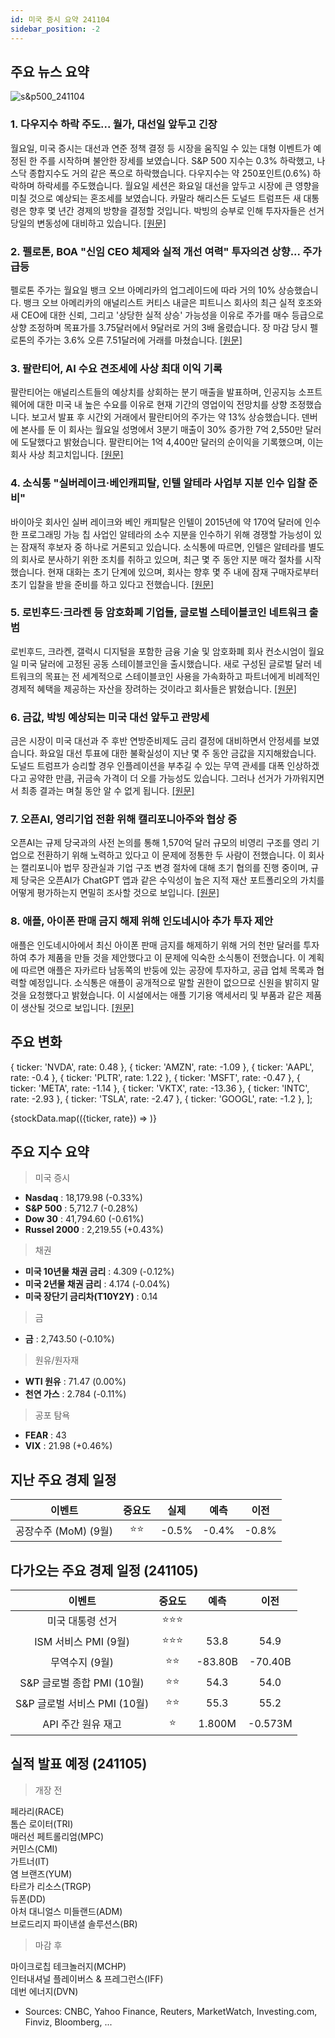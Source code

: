```yaml
---
id: 미국 증시 요약 241104
sidebar_position: -2
---
```


## 주요 뉴스 요약

![s&p500_241104](/map/241104.png)

### 1. **다우지수 하락 주도... 월가, 대선일 앞두고 긴장**

월요일, 미국 증시는 대선과 연준 정책 결정 등 시장을 움직일 수 있는 대형 이벤트가 예정된 한 주를 시작하며 불안한 장세를 보였습니다. S&P 500 지수는 0.3% 하락했고, 나스닥 종합지수도 거의 같은 폭으로 하락했습니다. 다우지수는 약 250포인트(0.6%) 하락하며 하락세를 주도했습니다. 월요일 세션은 화요일 대선을 앞두고 시장에 큰 영향을 미칠 것으로 예상되는 혼조세를 보였습니다. 카말라 해리스든 도널드 트럼프든 새 대통령은 향후 몇 년간 경제의 방향을 결정할 것입니다. 박빙의 승부로 인해 투자자들은 선거 당일의 변동성에 대비하고 있습니다. [[원문]](https://finance.yahoo.com/news/live/stock-market-today-dow-leads-stocks-lower-as-wall-street-braces-for-election-day-210042676.html)

### 2. **펠로톤, BOA "신임 CEO 체제와 실적 개선 여력" 투자의견 상향... 주가 급등**

펠로톤 주가는 월요일 뱅크 오브 아메리카의 업그레이드에 따라 거의 10% 상승했습니다. 뱅크 오브 아메리카의 애널리스트 커티스 내글은 피트니스 회사의 최근 실적 호조와 새 CEO에 대한 신뢰, 그리고 '상당한 실적 상승' 가능성을 이유로 주가를 매수 등급으로 상향 조정하며 목표가를 3.75달러에서 9달러로 거의 3배 올렸습니다. 장 마감 당시 펠로톤의 주가는 3.6% 오른 7.51달러에 거래를 마쳤습니다. [[원문]](https://finance.yahoo.com/news/peloton-stock-surges-as-bank-of-america-upgrades-on-new-ceo-substantial-earnings-upside-184229470.html)

### 3. **팔란티어, AI 수요 견조세에 사상 최대 이익 기록**

팔란티어는 애널리스트들의 예상치를 상회하는 분기 매출을 발표하며, 인공지능 소프트웨어에 대한 미국 내 높은 수요를 이유로 현재 기간의 영업이익 전망치를 상향 조정했습니다. 보고서 발표 후 시간외 거래에서 팔란티어의 주가는 약 13% 상승했습니다. 덴버에 본사를 둔 이 회사는 월요일 성명에서 3분기 매출이 30% 증가한 7억 2,550만 달러에 도달했다고 밝혔습니다. 팔란티어는 1억 4,400만 달러의 순이익을 기록했으며, 이는 회사 사상 최고치입니다. [[원문]](https://finance.yahoo.com/news/palantir-reports-record-profit-cites-211608273.html)

### 4. **소식통 "실버레이크·베인캐피탈, 인텔 알테라 사업부 지분 인수 입찰 준비"**

바이아웃 회사인 실버 레이크와 베인 캐피탈은 인텔이 2015년에 약 170억 달러에 인수한 프로그래밍 가능 칩 사업인 알테라의 소수 지분을 인수하기 위해 경쟁할 가능성이 있는 잠재적 후보자 중 하나로 거론되고 있습니다. 소식통에 따르면, 인텔은 알테라를 별도의 회사로 분사하기 위한 조치를 취하고 있으며, 최근 몇 주 동안 지분 매각 절차를 시작했습니다. 현재 대화는 초기 단계에 있으며, 회사는 향후 몇 주 내에 잠재 구매자로부터 초기 입찰을 받을 준비를 하고 있다고 전했습니다. [[원문]](https://www.reuters.com/markets/deals/silver-lake-bain-prepare-bid-multi-billion-stake-intels-altera-unit-sources-say-2024-11-04/)

### 5. **로빈후드·크라켄 등 암호화폐 기업들, 글로벌 스테이블코인 네트워크 출범**

로빈후드, 크라켄, 갤럭시 디지털을 포함한 금융 기술 및 암호화폐 회사 컨소시엄이 월요일 미국 달러에 고정된 공동 스테이블코인을 출시했습니다. 새로 구성된 글로벌 달러 네트워크의 목표는 전 세계적으로 스테이블코인 사용을 가속화하고 파트너에게 비례적인 경제적 혜택을 제공하는 자산을 장려하는 것이라고 회사들은 밝혔습니다. [[원문]](https://www.reuters.com/technology/crypto-firms-including-robinhood-kraken-launch-global-stablecoin-network-2024-11-04/)

### 6. **금값, 박빙 예상되는 미국 대선 앞두고 관망세**

금은 시장이 미국 대선과 주 후반 연방준비제도 금리 결정에 대비하면서 안정세를 보였습니다. 화요일 대선 투표에 대한 불확실성이 지난 몇 주 동안 금값을 지지해왔습니다. 도널드 트럼프가 승리할 경우 인플레이션을 부추길 수 있는 무역 관세를 대폭 인상하겠다고 공약한 만큼, 귀금속 가격이 더 오를 가능성도 있습니다. 그러나 선거가 가까워지면서 최종 결과는 며칠 동안 알 수 없게 됩니다. [[원문]](https://www.bloomberg.com/news/articles/2024-11-05/gold-xauusd-steady-as-market-holds-breath-before-tight-us-election?srnd=phx-markets&embedded-checkout=true)

### 7. **오픈AI, 영리기업 전환 위해 캘리포니아주와 협상 중**

오픈AI는 규제 당국과의 사전 논의를 통해 1,570억 달러 규모의 비영리 구조를 영리 기업으로 전환하기 위해 노력하고 있다고 이 문제에 정통한 두 사람이 전했습니다. 이 회사는 캘리포니아 법무 장관실과 기업 구조 변경 절차에 대해 초기 협의를 진행 중이며, 규제 당국은 오픈AI가 ChatGPT 앱과 같은 수익성이 높은 지적 재산 포트폴리오의 가치를 어떻게 평가하는지 면밀히 조사할 것으로 보입니다. [[원문]](https://www.bloomberg.com/news/articles/2024-11-04/openai-in-talks-with-california-to-become-for-profit-company?srnd=homepage-asia&embedded-checkout=true)

### 8. **애플, 아이폰 판매 금지 해제 위해 인도네시아 추가 투자 제안**

애플은 인도네시아에서 최신 아이폰 판매 금지를 해제하기 위해 거의 천만 달러를 투자하여 추가 제품을 만들 것을 제안했다고 이 문제에 익숙한 소식통이 전했습니다. 이 계획에 따르면 애플은 자카르타 남동쪽의 반둥에 있는 공장에 투자하고, 공급 업체 목록과 협력할 예정입니다. 소식통은 애플이 공개적으로 말할 권한이 없으므로 신원을 밝히지 말 것을 요청했다고 밝혔습니다. 이 시설에서는 애플 기기용 액세서리 및 부품과 같은 제품이 생산될 것으로 보입니다. [[원문]](https://www.bloomberg.com/news/articles/2024-11-05/apple-to-offer-extra-indonesia-investment-to-lift-iphone-ban?srnd=homepage-asia)

## 주요 변화

  { ticker: 'NVDA', rate: 0.48 },
  { ticker: 'AMZN', rate: -1.09 },
  { ticker: 'AAPL', rate: -0.4 },
  { ticker: 'PLTR', rate: 1.22 },
  { ticker: 'MSFT', rate: -0.47 },
  { ticker: 'META', rate: -1.14 },
  { ticker: 'VKTX', rate: -13.36 },
  { ticker: 'INTC', rate: -2.93 },
  { ticker: 'TSLA', rate: -2.47 },
  { ticker: 'GOOGL', rate: -1.2 },
];

{stockData.map(({ticker, rate}) => <StockCardMini key={ticker} ticker={ticker} rate={rate}></StockCardMini>)}

## 주요 지수 요약

> 미국 증시

- **Nasdaq** : 18,179.98 (-0.33%)
- **S&P 500** : 5,712.7 (-0.28%)
- **Dow 30** : 41,794.60 (-0.61%)
- **Russel 2000** : 2,219.55 (+0.43%)

> 채권

- **미국 10년물 채권 금리** : 4.309 (-0.12%)
- **미국 2년물 채권 금리** : 4.174 (-0.04%)
- **미국 장단기 금리차(T10Y2Y)** : 0.14

> 금

- **금** : 2,743.50 (-0.10%)

> 원유/원자재

- **WTI 원유** : 71.47 (0.00%)
- **천연 가스** : 2.784 (-0.11%)

> 공포 탐욕

- **FEAR** : 43
- **VIX** : 21.98 (+0.46%)

## 지난 주요 경제 일정

|        이벤트        | 중요도 | 실제  | 예측  | 이전  |
| :------------------: | :----: | :---: | :---: | :---: |
| 공장수주 (MoM) (9월) |  ⭐⭐  | -0.5% | -0.4% | -0.8% |

## 다가오는 주요 경제 일정 (241105)

|            이벤트            | 중요도 |  예측   |  이전   |
| :--------------------------: | :----: | :-----: | :-----: |
|       미국 대통령 선거       | ⭐⭐⭐ |         |         |
|     ISM 서비스 PMI (9월)     | ⭐⭐⭐ |  53.8   |  54.9   |
|        무역수지 (9월)        |  ⭐⭐  | -83.80B | -70.40B |
|  S&P 글로벌 종합 PMI (10월)  |  ⭐⭐  |  54.3   |  54.0   |
| S&P 글로벌 서비스 PMI (10월) |  ⭐⭐  |  55.3   |  55.2   |
|      API 주간 원유 재고      |   ⭐   | 1.800M  | -0.573M |

## 실적 발표 예정 (241105)

> 개장 전

페라리(RACE)  
톰슨 로이터(TRI)  
매러선 페트롤리엄(MPC)  
커민스(CMI)  
가트너(IT)  
염 브랜즈(YUM)  
타르가 리소스(TRGP)  
듀폰(DD)  
아처 대니얼스 미들랜드(ADM)  
브로드리지 파이낸셜 솔루션스(BR)

> 마감 후

마이크로칩 테크놀러지(MCHP)  
인터내셔널 플레이버스 & 프레그런스(IFF)  
데번 에너지(DVN)

- Sources: CNBC, Yahoo Finance, Reuters, MarketWatch, Investing.com, Finviz, Bloomberg, ...
